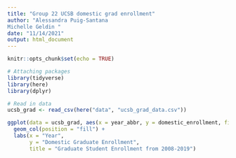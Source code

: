 ```yaml
---
title: "Group 22 UCSB domestic grad enrollment"
author: "Alessandra Puig-Santana
Michelle Geldin "
date: "11/14/2021"
output: html_document
---
```


```r
knitr::opts_chunk$set(echo = TRUE)

# Attaching packages
library(tidyverse)
library(here)
library(dplyr)

```

```r
# Read in data
ucsb_grad <- read_csv(here("data", "ucsb_grad_data.csv"))
```
```r
ggplot(data = ucsb_grad, aes(x = year_abbr, y = domestic_enrollment, fill = ethnicity)) +
  geom_col(position = "fill") +
  labs(x = "Year",
       y = "Domestic Graduate Enrollment",
       title = "Graduate Student Enrollment from 2008-2019")
``` 




